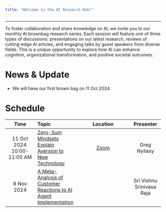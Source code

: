 ```yaml
---
title: "Welcome to the AI Research Hub!"
---
```


------------------------------------------------------------------------

To foster collaboration and share knowledge on AI, we invite you to our monthly AI brownbag research series. Each session will feature one of three types of discussions: presentations on our latest research, reviews of cutting-edge AI articles, and engaging talks by guest speakers from diverse fields. This is a unique opportunity to explore how AI can enhance cognition, organizational transformation, and positive societal outcomes.

# News & Update

-   We will have our first brown bag on 11 Oct 2024.

# Schedule

| Time | Topic | Location | Presenter |
|:-------------:|:--------------|:--------------------------:|:-------------:|
| 11 Oct 2024 10:00-11:00 AM | [Zero-Sum Mindsets Explain Aversion to New Technology](event_1_bb.qmd) | [Zoom](https://unimelb.zoom.us/j/83076215054?pwd=8lpeZPaFdzTQE38a9C8ZCHLbu1gehD.1&from=addon "Meeting ID: 830 7621 5054, Password: 036735") | Greg Nyilasy |
| 8 Nov 2024 | [A Meta-Analysis of Customer Reactions to AI Agent Implementation](event_2_bb.qmd) |  | Sri Vishnu Srinivasa Raja |
